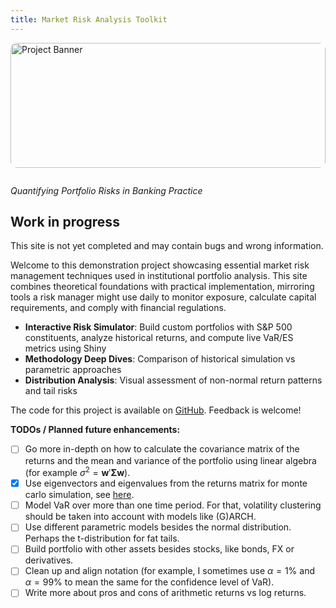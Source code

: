 ```yaml
---
title: Market Risk Analysis Toolkit
---
```


```{=html}
<style>
.banner {
  width: 100%;
  max-height: 200px; /* Adjust as needed */
  object-fit: cover;
  margin-bottom: 1em;
  border-radius: 10px; /* Optional: Rounded corners */
}
</style>
```

```{=html}
<img src="./assets/market.jpg" alt="Project Banner" class="banner">
```

*Quantifying Portfolio Risks in Banking Practice*

:::{.callout-warning}
## Work in progress
This site is not yet completed and may contain bugs and wrong information.
:::

Welcome to this demonstration project showcasing essential market risk management techniques used in institutional portfolio analysis. This site combines theoretical foundations with practical implementation, mirroring tools a risk manager might use daily to monitor exposure, calculate capital requirements, and comply with financial regulations.

- **Interactive Risk Simulator**: Build custom portfolios with S&P 500 constituents, analyze historical returns, and compute live VaR/ES metrics using Shiny
- **Methodology Deep Dives**: Comparison of historical simulation vs parametric approaches 
- **Distribution Analysis**: Visual assessment of non-normal return patterns and tail risks

The code for this project is available on [GitHub](https://github.com/EinMaulwurf/risk). Feedback is welcome!

**TODOs / Planned future enhancements:**

- [ ] Go more in-depth on how to calculate the covariance matrix of the returns and the mean and variance of the portfolio using linear algebra (for example $\sigma^2 = \mathbf{w}' \mathbf{\Sigma} \mathbf{w}$).
- [x] Use eigenvectors and eigenvalues from the returns matrix for monte carlo simulation, see [here](https://ocw.mit.edu/courses/18-s096-topics-in-mathematics-with-applications-in-finance-fall-2013/resources/mit18_s096f13_lecnote7/).
- [ ] Model VaR over more than one time period. For that, volatility clustering should be taken into account with models like (G)ARCH.
- [ ] Use different parametric models besides the normal distribution. Perhaps the t-distribution for fat tails.
- [ ] Build portfolio with other assets besides stocks, like bonds, FX or derivatives.
- [ ] Clean up and align notation (for example, I sometimes use $\alpha=1\%$ and $\alpha=99\%$ to mean the same for the confidence level of VaR).
- [ ] Write more about pros and cons of arithmetic returns vs log returns.
